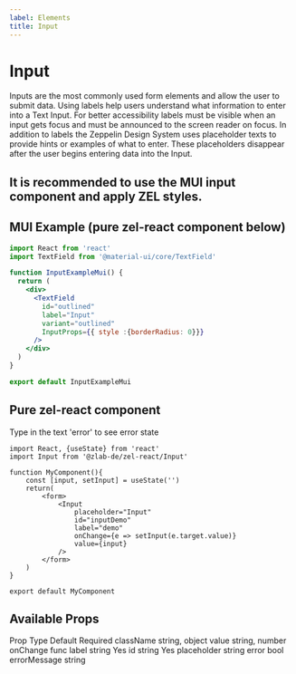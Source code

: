 ```yaml
---
label: Elements
title: Input
---
```




# Input

Inputs are the most commonly used form elements and allow the user to submit data. Using labels help users understand what information to enter into a Text Input. For better accessibility labels must be visible when an input gets focus and must be announced to the screen reader on focus. In addition to labels the Zeppelin Design System uses placeholder texts to provide hints or examples of what to enter. These placeholders disappear after the user begins entering data into the Input.

## It is recommended to use the MUI input component and apply ZEL styles. 

## MUI Example (pure zel-react component below)

<div style={{ marginBottom: 30 }}>
  <InputExampleMui />
</div>

```jsx
import React from 'react'
import TextField from '@material-ui/core/TextField'

function InputExampleMui() {
  return (
    <div>
      <TextField
        id="outlined"
        label="Input"
        variant="outlined"
        InputProps={{ style :{borderRadius: 0}}}
      />
    </div>
  )
}

export default InputExampleMui
```


## Pure zel-react component

Type in the text 'error' to see error state
<div style={{ marginBottom: 30 }}>
  <InputExample />
</div>

```
import React, {useState} from 'react'
import Input from '@zlab-de/zel-react/Input'

function MyComponent(){
    const [input, setInput] = useState('')
    return(
        <form>
            <Input
                placeholder="Input"
                id="inputDemo"
                label="demo"
                onChange={e => setInput(e.target.value)}
                value={input}
            />
        </form>
    )
}

export default MyComponent
```


## Available Props

<Table title="Input Props" style={{ marginBottom: 60 }}>
  <TableHeader>
    <TableCell>Prop</TableCell>
    <TableCell>Type</TableCell>
    <TableCell>Default</TableCell>
    <TableCell>Required</TableCell>
  </TableHeader>
  <TableBody>
    <TableRow color="white">
      <TableCell scope="row" component="th">
        className
      </TableCell>
      <TableCell>string, object</TableCell>
      <TableCell />
      <TableCell />
    </TableRow>
    <TableRow color="gray">
      <TableCell scope="row" component="th">
        value
      </TableCell>
      <TableCell>string, number</TableCell>
      <TableCell />
      <TableCell />
    </TableRow>
    <TableRow color="white">
      <TableCell scope="row" component="th">
        onChange
      </TableCell>
      <TableCell>func</TableCell>
      <TableCell />
      <TableCell />
    </TableRow>
    <TableRow color="gray">
      <TableCell scope="row" component="th">
        label
      </TableCell>
      <TableCell>string</TableCell>
      <TableCell />
      <TableCell>Yes</TableCell>
    </TableRow>
    <TableRow color="white">
      <TableCell scope="row" component="th">
        id
      </TableCell>
      <TableCell>string</TableCell>
      <TableCell />
      <TableCell>Yes</TableCell>
    </TableRow>
    <TableRow color="gray">
      <TableCell scope="row" component="th">
        placeholder
      </TableCell>
      <TableCell>string</TableCell>
      <TableCell />
      <TableCell />
    </TableRow>
    <TableRow color="white">
      <TableCell scope="row" component="th">
        error
      </TableCell>
      <TableCell>bool</TableCell>
      <TableCell />
      <TableCell />
    </TableRow>
    <TableRow color="gray">
      <TableCell scope="row" component="th">
        errorMessage
      </TableCell>
      <TableCell>string</TableCell>
      <TableCell />
      <TableCell />
    </TableRow>
  </TableBody>
</Table>